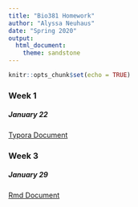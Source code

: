 ```yaml
---
title: "Bio381 Homework"
author: "Alyssa Neuhaus"
date: "Spring 2020"
output: 
  html_document: 
    theme: sandstone
---
```


```r
knitr::opts_chunk$set(echo = TRUE)
```
### Week 1 
##### January 22
[Typora Document](Homework01.html)

### Week 3 
##### January 29
[Rmd Document](hw3.html) 

